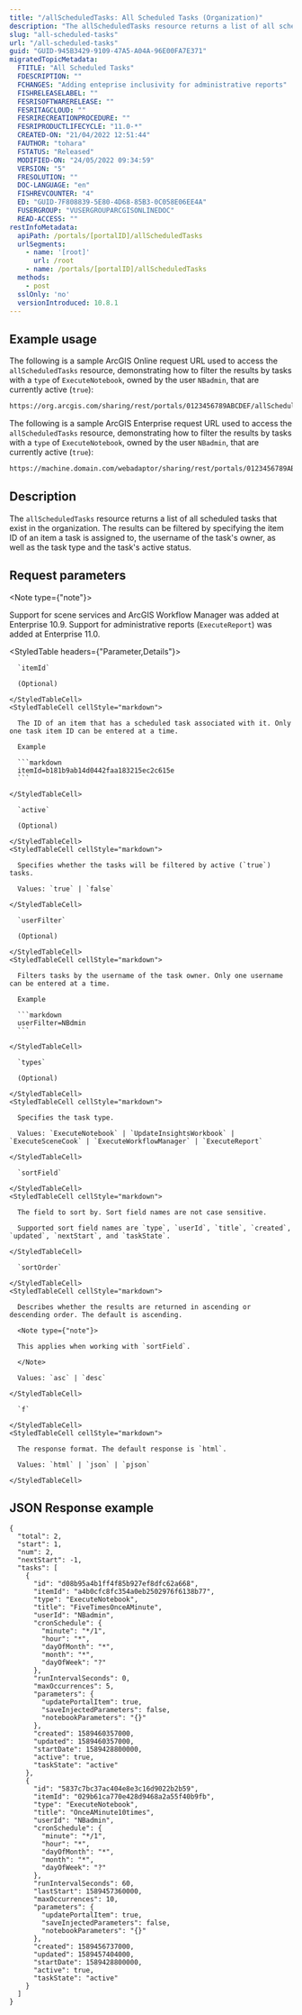 ```yaml
---
title: "/allScheduledTasks: All Scheduled Tasks (Organization)"
description: "The allScheduledTasks resource returns a list of all scheduled tasks that exist in the organization."
slug: "all-scheduled-tasks"
url: "/all-scheduled-tasks"
guid: "GUID-945B3429-9109-47A5-A04A-96E00FA7E371"
migratedTopicMetadata:
  FTITLE: "All Scheduled Tasks"
  FDESCRIPTION: ""
  FCHANGES: "Adding enteprise inclusivity for administrative reports"
  FISHRELEASELABEL: ""
  FESRISOFTWARERELEASE: ""
  FESRITAGCLOUD: ""
  FESRIRECREATIONPROCEDURE: ""
  FESRIPRODUCTLIFECYCLE: "11.0-*"
  CREATED-ON: "21/04/2022 12:51:44"
  FAUTHOR: "tohara"
  FSTATUS: "Released"
  MODIFIED-ON: "24/05/2022 09:34:59"
  VERSION: "5"
  FRESOLUTION: ""
  DOC-LANGUAGE: "en"
  FISHREVCOUNTER: "4"
  ED: "GUID-7F808839-5E80-4D68-85B3-0C058E06EE4A"
  FUSERGROUP: "VUSERGROUPARCGISONLINEDOC"
  READ-ACCESS: ""
restInfoMetadata:
  apiPath: /portals/[portalID]/allScheduledTasks
  urlSegments:
    - name: '[root]'
      url: /root
    - name: /portals/[portalID]/allScheduledTasks
  methods:
    - post
  sslOnly: 'no'
  versionIntroduced: 10.8.1
---
```


## Example usage

The following is a sample ArcGIS Online request URL used to access the `allScheduledTasks` resource, demonstrating how to filter the results by tasks with a `type` of `ExecuteNotebook`, owned by the user `NBadmin`, that are currently active (`true`):

```markdown
https://org.arcgis.com/sharing/rest/portals/0123456789ABCDEF/allScheduledTasks?types=ExecuteNotebook&userFilter=NBadmin&active=true&f=pjson
```


The following is a sample ArcGIS Enterprise request URL used to access the `allScheduledTasks` resource, demonstrating how to filter the results by tasks with a `type` of `ExecuteNotebook`, owned by the user `NBadmin`, that are currently active (`true`):

```markdown
https://machine.domain.com/webadaptor/sharing/rest/portals/0123456789ABCDEF/allScheduledTasks?types=ExecuteNotebook&userFilter=NBadmin&active=true&f=pjson
```


## Description

The `allScheduledTasks` resource returns a list of all scheduled tasks that exist in the organization. The results can be filtered by specifying the item ID of an item a task is assigned to, the username of the task's owner, as well as the task type and the task's active status.


##  Request parameters

<Note type={"note"}>

Support for scene services and ArcGIS Workflow Manager was added at Enterprise 10.9. Support for administrative reports (`ExecuteReport`) was added at Enterprise 11.0.

</Note>


<StyledTable headers={"Parameter,Details"}>
  <StyledTableRow>
    <StyledTableCell cellStyle="markdown">

      `itemId` 

      (Optional)

    </StyledTableCell>
    <StyledTableCell cellStyle="markdown">

      The ID of an item that has a scheduled task associated with it. Only one task item ID can be entered at a time.

      Example

      ```markdown
      itemId=b181b9ab14d0442faa183215ec2c615e
      ```

    </StyledTableCell>
  </StyledTableRow>
  <StyledTableRow>
    <StyledTableCell cellStyle="markdown">

      `active` 

      (Optional)

    </StyledTableCell>
    <StyledTableCell cellStyle="markdown">

      Specifies whether the tasks will be filtered by active (`true`) tasks.

      Values: `true` | `false`

    </StyledTableCell>
  </StyledTableRow>
  <StyledTableRow>
    <StyledTableCell cellStyle="markdown">

      `userFilter` 

      (Optional)

    </StyledTableCell>
    <StyledTableCell cellStyle="markdown">

      Filters tasks by the username of the task owner. Only one username can be entered at a time.

      Example

      ```markdown
      userFilter=NBdmin
      ```

    </StyledTableCell>
  </StyledTableRow>
  <StyledTableRow>
    <StyledTableCell cellStyle="markdown">

      `types` 

      (Optional)

    </StyledTableCell>
    <StyledTableCell cellStyle="markdown">

      Specifies the task type.

      Values: `ExecuteNotebook` | `UpdateInsightsWorkbook` | `ExecuteSceneCook` | `ExecuteWorkflowManager` | `ExecuteReport`

    </StyledTableCell>
  </StyledTableRow>
  <StyledTableRow>
    <StyledTableCell cellStyle="markdown">

      `sortField` 

    </StyledTableCell>
    <StyledTableCell cellStyle="markdown">

      The field to sort by. Sort field names are not case sensitive.

      Supported sort field names are `type`, `userId`, `title`, `created`, `updated`, `nextStart`, and `taskState`.

    </StyledTableCell>
  </StyledTableRow>
  <StyledTableRow>
    <StyledTableCell cellStyle="markdown">

      `sortOrder` 

    </StyledTableCell>
    <StyledTableCell cellStyle="markdown">

      Describes whether the results are returned in ascending or descending order. The default is ascending.

      <Note type={"note"}>

      This applies when working with `sortField`.

      </Note>

      Values: `asc` | `desc` 

    </StyledTableCell>
  </StyledTableRow>
  <StyledTableRow>
    <StyledTableCell cellStyle="markdown">

      `f` 

    </StyledTableCell>
    <StyledTableCell cellStyle="markdown">

      The response format. The default response is `html`.

      Values: `html` | `json` | `pjson`

    </StyledTableCell>
  </StyledTableRow>
</StyledTable>


## JSON Response example

```other
{
  "total": 2,
  "start": 1,
  "num": 2,
  "nextStart": -1,
  "tasks": [
    {
      "id": "d08b95a4b1ff4f85b927ef8dfc62a668",
      "itemId": "a4b0cfc8fc354a0eb2502976f6138b77",
      "type": "ExecuteNotebook",
      "title": "FiveTimesOnceAMinute",
      "userId": "NBadmin",
      "cronSchedule": {
        "minute": "*/1",
        "hour": "*",
        "dayOfMonth": "*",
        "month": "*",
        "dayOfWeek": "?"
      },
      "runIntervalSeconds": 0,
      "maxOccurrences": 5,
      "parameters": {
        "updatePortalItem": true,
        "saveInjectedParameters": false,
        "notebookParameters": "{}"
      },
      "created": 1589460357000,
      "updated": 1589460357000,
      "startDate": 1589428800000,
      "active": true,
      "taskState": "active"
    },
    {
      "id": "5837c7bc37ac404e8e3c16d9022b2b59",
      "itemId": "029b61ca770e428d9468a2a55f40b9fb",
      "type": "ExecuteNotebook",
      "title": "OnceAMinute10times",
      "userId": "NBadmin",
      "cronSchedule": {
        "minute": "*/1",
        "hour": "*",
        "dayOfMonth": "*",
        "month": "*",
        "dayOfWeek": "?"
      },
      "runIntervalSeconds": 60,
      "lastStart": 1589457360000,
      "maxOccurrences": 10,
      "parameters": {
        "updatePortalItem": true,
        "saveInjectedParameters": false,
        "notebookParameters": "{}"
      },
      "created": 1589456737000,
      "updated": 1589457404000,
      "startDate": 1589428800000,
      "active": true,
      "taskState": "active"
    }
  ]
}
```
